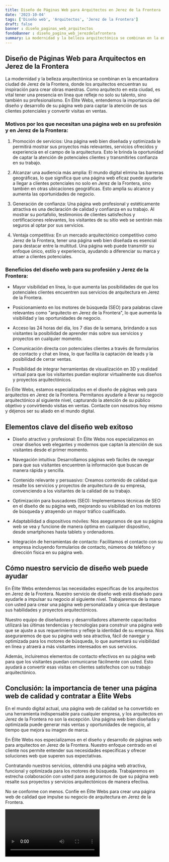 ```yaml
---
title: Diseño de Páginas Web para Arquitectos en Jerez de la Frontera
date: '2023-10-04'
tags: ['Diseño web', 'Arquitectos', 'Jerez de la Frontera']
draft: false
banner : diseño_paginas_web_arquitectos
fondoBanner : diseño_pagina_web_jerezdelafrontera
summary: La modernidad y la belleza arquitectónica se combinan en la encantadora ciudad de Jerez de la Frontera, donde los arquitectos encuentran su inspiración para crear obras maestras. Como arquitecto en esta ciudad, es vital tener una presencia en línea que refleje no solo su talento, sino también su profesionalismo. En Élite Webs, entendemos la importancia del diseño y desarrollo de su página web para captar la atención de sus clientes potenciales y convertir visitas en ventas.
---
```


## Diseño de Páginas Web para Arquitectos en Jerez de la Frontera

La modernidad y la belleza arquitectónica se combinan en la encantadora ciudad de Jerez de la Frontera, donde los arquitectos encuentran su inspiración para crear obras maestras. Como arquitecto en esta ciudad, es vital tener una presencia en línea que refleje no solo su talento, sino también su profesionalismo. En Élite Webs, entendemos la importancia del diseño y desarrollo de su página web para captar la atención de sus clientes potenciales y convertir visitas en ventas.

### Motivos por los que necesitan una página web en su profesión y en Jerez de la Frontera:

1. Promoción de servicios: Una página web bien diseñada y optimizada le permitirá mostrar sus proyectos más relevantes, servicios ofrecidos y experiencia en el campo de la arquitectura. Esto le brinda la oportunidad de captar la atención de potenciales clientes y transmitirles confianza en su trabajo.

2. Alcanzar una audiencia más amplia: El mundo digital elimina las barreras geográficas, lo que significa que una página web eficaz puede ayudarle a llegar a clientes potenciales no solo en Jerez de la Frontera, sino también en otras ubicaciones geográficas. Esto amplía su alcance y aumenta las oportunidades de negocio.

3. Generación de confianza: Una página web profesional y estéticamente atractiva es una declaración de calidad y confianza en su trabajo. Al mostrar su portafolio, testimonios de clientes satisfechos y certificaciones relevantes, los visitantes de su sitio web se sentirán más seguros al optar por sus servicios.

4. Ventaja competitiva: En un mercado arquitectónico competitivo como Jerez de la Frontera, tener una página web bien diseñada es esencial para destacar entre la multitud. Una página web puede transmitir su enfoque único, estilo y experiencia, ayudando a diferenciar su marca y atraer a clientes potenciales.

### Beneficios del diseño web para su profesión y Jerez de la Frontera:

- Mayor visibilidad en línea, lo que aumenta las posibilidades de que los potenciales clientes encuentren sus servicios de arquitectura en Jerez de la Frontera.

- Posicionamiento en los motores de búsqueda (SEO) para palabras clave relevantes como "arquitecto en Jerez de la Frontera", lo que aumenta la visibilidad y las oportunidades de negocio.

- Acceso las 24 horas del día, los 7 días de la semana, brindando a sus visitantes la posibilidad de aprender más sobre sus servicios y proyectos en cualquier momento.

- Comunicación directa con potenciales clientes a través de formularios de contacto y chat en línea, lo que facilita la captación de leads y la posibilidad de cerrar ventas.

- Posibilidad de integrar herramientas de visualización en 3D y realidad virtual para que los visitantes puedan explorar virtualmente sus diseños y proyectos arquitectónicos.

En Élite Webs, estamos especializados en el diseño de páginas web para arquitectos en Jerez de la Frontera. Permítanos ayudarle a llevar su negocio arquitectónico al siguiente nivel, capturando la atención de su público objetivo y convirtiendo visitas en ventas. Contacte con nosotros hoy mismo y déjenos ser su aliado en el mundo digital.

<GifSeo />

<Cta />

## Elementos clave del diseño web exitoso

- Diseño atractivo y profesional: En Élite Webs nos especializamos en crear diseños web elegantes y modernos que captan la atención de sus visitantes desde el primer momento.

- Navegación intuitiva: Desarrollamos páginas web fáciles de navegar para que sus visitantes encuentren la información que buscan de manera rápida y sencilla.

- Contenido relevante y persuasivo: Creamos contenido de calidad que resalte los servicios y proyectos de arquitectura de su empresa, convenciendo a los visitantes de la calidad de su trabajo.

- Optimización para buscadores (SEO): Implementamos técnicas de SEO en el diseño de su página web, mejorando su visibilidad en los motores de búsqueda y atrayendo un mayor tráfico cualificado.

- Adaptabilidad a dispositivos móviles: Nos aseguramos de que su página web se vea y funcione de manera óptima en cualquier dispositivo, desde smartphones hasta tablets y ordenadores.

- Integración de herramientas de contacto: Facilitamos el contacto con su empresa incluyendo formularios de contacto, números de teléfono y dirección física en su página web.

## Cómo nuestro servicio de diseño web puede ayudar

En Élite Webs entendemos las necesidades específicas de los arquitectos en Jerez de la Frontera. Nuestro servicio de diseño web está diseñado para ayudarle a impulsar su negocio al siguiente nivel. Trabajaremos de la mano con usted para crear una página web personalizada y única que destaque sus habilidades y proyectos arquitectónicos.

Nuestro equipo de diseñadores y desarrolladores altamente capacitados utilizará las últimas tendencias y tecnologías para construir una página web que se ajuste a sus requerimientos y refleje la identidad de su empresa. Nos aseguraremos de que su página web sea atractiva, fácil de navegar y optimizada para los motores de búsqueda, lo que aumentará su visibilidad en línea y atraerá a más visitantes interesados en sus servicios.

Además, incluiremos elementos de contacto efectivos en su página web para que los visitantes puedan comunicarse fácilmente con usted. Esto ayudará a convertir esas visitas en clientes satisfechos con su trabajo arquitectónico.

## Conclusión: la importancia de tener una página web de calidad y contratar a Élite Webs

En el mundo digital actual, una página web de calidad se ha convertido en una herramienta indispensable para cualquier empresa, y los arquitectos en Jerez de la Frontera no son la excepción. Una página web bien diseñada y optimizada puede generar más ventas y oportunidades de negocio, al tiempo que mejora su imagen de marca.

En Élite Webs nos especializamos en el diseño y desarrollo de páginas web para arquitectos en Jerez de la Frontera. Nuestro enfoque centrado en el cliente nos permite entender sus necesidades específicas y ofrecer soluciones web que superen sus expectativas.

Contratando nuestros servicios, obtendrá una página web atractiva, funcional y optimizada para los motores de búsqueda. Trabajaremos en estrecha colaboración con usted para asegurarnos de que su página web resalte sus proyectos y servicios arquitectónicos de manera efectiva.

No se conforme con menos. Confíe en Élite Webs para crear una página web de calidad que impulse su negocio de arquitectura en Jerez de la Frontera.

<Video />

<CtaBot job='Arquitectos' city='Jerez de la Frontera'/>

<Gmaps query='Jerez de la Frontera+españa+maps' />